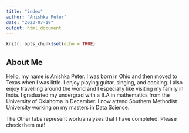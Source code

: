 ---
title: "index"
author: "Anishka Peter"
date: "2023-07-19"
output: html_document
---

```{r setup, include=FALSE}
knitr::opts_chunk$set(echo = TRUE)
```


## About Me 
Hello, my name is Anishka Peter. I was born in Ohio and then moved to Texas when I was little. I enjoy playing guitar, singing, and cooking. I also enjoy travelling around the world and I especially like visiting my family in India. I graduated my undergrad with a B.A in mathematics from the University of Oklahoma in December. I now attend Southern Methodist University working on my masters in Data Science.

The Other tabs represent work/analyses that I have completed. Please check them out!